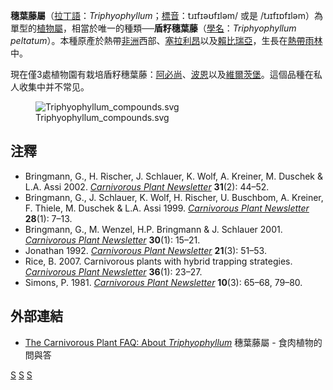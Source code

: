 {{Speciesbox
| taxon = Triphyophyllum peltatum
| image = Triphyophyllum peltatum.jpg
| binomial_authority = ([[约翰·哈钦松|Hutch.]] & Dalz.) [[赫伯特·肯尼斯·艾里·肖|Airy Shaw]] (1952)
| range_map =Triphyophyllum distribution.svg
| range_map_width = 250px
| range_map_caption = 穗葉藤屬的分佈狀態
| synonyms =
*''Dioncophyllum peltatum''<br><small>Hutch. & Dalz. (1927)</small>
*''Ouratea glomerata''<br><small>A.Chev. (1920)</small>
}}

'''穗葉藤屬'''（[[拉丁語|拉丁語]]：''Triphyophyllum''；[[國際音標|標音]]：tɹɪfɪəʊfɪləm/ 或是 /tɹɪfɪɒfɪləm）為單型的[[植物|植物]][[屬|屬]]，相當於唯一的種類──'''盾籽穗葉藤'''（[[學名|學名]]：''Triphyophyllum peltatum''）。本種原產於熱帶[[非洲|非洲]]西部、[[塞拉利昂|塞拉利昂]]以及[[賴比瑞亞|賴比瑞亞]]，生長在[[熱帶雨林|熱帶雨林]]中。 

現在僅3處植物園有栽培盾籽穗葉藤：[[阿必尚|阿必尚]]、[[波恩|波恩]]以及[[維爾茨堡|維爾茨堡]]。這個品種在私人收集中并不常见。

[[File:Triphyophyllum_compounds.svg|thumb]]

==注釋==
<div class="references-small">
* Bringmann, G., H. Rischer, J. Schlauer, K. Wolf, A. Kreiner, M. Duschek & L.A. Assi 2002. {{PDFlink|[http://carnivorousplants.org/cpn/articles/CPNv31n2p44_52.pdf The Tropical Liana ''Triphyophyllum peltatum'' (Dioncophyllaceae): Formation of Carnivorous Organs is only a facultative prerequisite for shoot elongation.]|1.30 [[Mebibyte|MiB]]<!-- application/pdf, 1367862 bytes -->}} ''[[Carnivorous_Plant_Newsletter|Carnivorous Plant Newsletter]]'' '''31'''(2): 44–52.
* Bringmann, G., J. Schlauer, K. Wolf, H. Rischer, U. Buschbom, A. Kreiner, F. Thiele, M. Duschek & L.A. Assi 1999. {{PDFlink|[http://carnivorousplants.org/cpn/articles/CPNv28n1p7_13.pdf Cultivation of ''Triphyophyllum peltatum'' (Dioncophyllaceae), the part-time carnivorous plant.]|1.25 [[Mebibyte|MiB]]<!-- application/pdf, 1320695 bytes -->}} ''[[Carnivorous_Plant_Newsletter|Carnivorous Plant Newsletter]]'' '''28'''(1): 7–13.
* Bringmann, G., M. Wenzel, H.P. Bringmann & J. Schlauer 2001. {{PDFlink|[http://carnivorousplants.org/cpn/articles/CPNv30n1p15_21.pdf Uptake of the amino acid alaninie by digestive leaves: proof of carnivory in the tropical liana ''Triphyophyllum peltatum'' (Dioncophyllaceae).]|434 [[Kibibyte|KiB]]<!-- application/pdf, 444474 bytes -->}} ''[[Carnivorous_Plant_Newsletter|Carnivorous Plant Newsletter]]'' '''30'''(1): 15–21.
* Jonathan 1992. {{PDFlink|[http://carnivorousplants.org/cpn/articles/CPNv21n3p51_53.pdf A letter from Sierra Leone.]|541 [[Kibibyte|KiB]]<!-- application/pdf, 554802 bytes -->}} ''[[Carnivorous_Plant_Newsletter|Carnivorous Plant Newsletter]]'' '''21'''(3): 51–53.
* Rice, B. 2007. Carnivorous plants with hybrid trapping strategies. ''[[Carnivorous_Plant_Newsletter|Carnivorous Plant Newsletter]]'' '''36'''(1): 23–27.
* Simons, P. 1981. {{PDFlink|[http://carnivorousplants.org/cpn/articles/CPNv10n3p65_68_79_80.pdf How Exclusive are Carnivorous Plants?]|1.10 [[Mebibyte|MiB]]<!-- application/pdf, 1163256 bytes -->}} ''[[Carnivorous_Plant_Newsletter|Carnivorous Plant Newsletter]]'' '''10'''(3): 65–68, 79–80.
</div>
== 外部連結 ==
* {{en}} [http://www.sarracenia.com/faq/faq5560.html The Carnivorous Plant FAQ: About ''Triphyophyllum''] 穗葉藤屬 - 食肉植物的問與答
{{Taxonbar}}
[[Category:双钩叶科|S]]
[[Category:非洲食虫植物|S]]
[[Category:1952年描述的植物|S]]


{{食肉植物}}